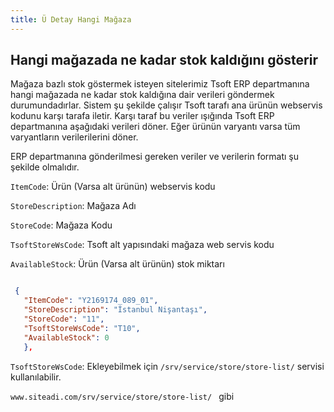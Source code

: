 ```yaml
---
title: Ü Detay Hangi Mağaza
---
```

## Hangi mağazada ne kadar stok kaldığını gösterir


Mağaza bazlı stok göstermek isteyen sitelerimiz Tsoft ERP departmanına hangi mağazada ne kadar stok kaldığına dair verileri göndermek durumundadırlar.
Sistem şu şekilde çalışır
Tsoft tarafı ana ürünün webservis kodunu karşı tarafa iletir.
Karşı taraf bu veriler ışığında Tsoft ERP departmanına aşağıdaki verileri döner.
Eğer ürünün varyantı varsa tüm varyantların verilerilerini döner.

ERP departmanına gönderilmesi gereken veriler ve verilerin  formatı şu şekilde olmalıdır.




<p>
<code>ItemCode</code>: Ürün (Varsa alt ürünün) webservis kodu
</p>

<p>
<code>StoreDescription</code>: Mağaza Adı
</p>

<p>
<code>StoreCode</code>: Mağaza Kodu 
</p>

<p>
<code>TsoftStoreWsCode</code>: Tsoft alt yapısındaki mağaza web servis kodu
</p>

<p>
<code>AvailableStock</code>: Ürün (Varsa alt ürünün) stok miktarı
</p>



```json title="ERP departmanına gönderilmesi gereken format"

 {
   "ItemCode": "Y2169174_089_01",
   "StoreDescription": "İstanbul Nişantaşı",
   "StoreCode": "11",
   "TsoftStoreWsCode": "T10",
   "AvailableStock": 0
   },


```

<p>
<code>TsoftStoreWsCode</code>: Ekleyebilmek için  <code>/srv/service/store/store-list/</code> servisi kullanılabilir. 

</p>
<p>
<code>www.siteadi.com/srv/service/store/store-list/ </code> gibi

</p>
